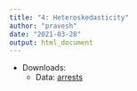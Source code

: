 ```yaml
---
title: "4: Heteroskedasticity"
author: "pravesh"
date: "2021-03-28"
output: html_document
---
```


<html>
<meta name="viewport" content="width=device-width, initial-scale=1.0">
<object width="100%" height="500" data="heteroskedasticity.pdf"></object>
</html>


- Downloads:
  - Data:  [arrests](arrests.xlsx)